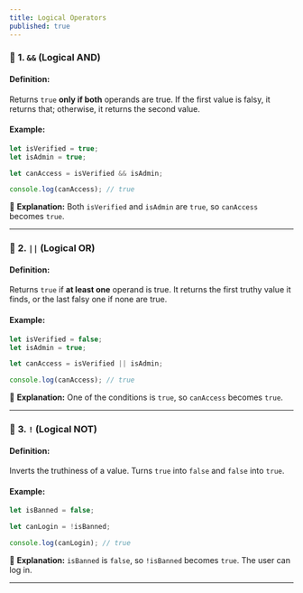 ```yaml
---
title: Logical Operators
published: true
---
```



### 🔹 **1. `&&` (Logical AND)**

#### **Definition:**

Returns `true` **only if both** operands are true. If the first value is falsy, it returns that; otherwise, it returns the second value.

#### **Example:**

```js
let isVerified = true;
let isAdmin = true;

let canAccess = isVerified && isAdmin;

console.log(canAccess); // true
```

📝 **Explanation:** Both `isVerified` and `isAdmin` are `true`, so `canAccess` becomes `true`.

---

### 🔹 **2. `||` (Logical OR)**

#### **Definition:**

Returns `true` if **at least one** operand is true. It returns the first truthy value it finds, or the last falsy one if none are true.

#### **Example:**

```js
let isVerified = false;
let isAdmin = true;

let canAccess = isVerified || isAdmin;

console.log(canAccess); // true
```

📝 **Explanation:** One of the conditions is `true`, so `canAccess` becomes `true`.

---

### 🔹 **3. `!` (Logical NOT)**

#### **Definition:**

Inverts the truthiness of a value. Turns `true` into `false` and `false` into `true`.

#### **Example:**

```js
let isBanned = false;

let canLogin = !isBanned;

console.log(canLogin); // true
```

📝 **Explanation:** `isBanned` is `false`, so `!isBanned` becomes `true`. The user can log in.

---
